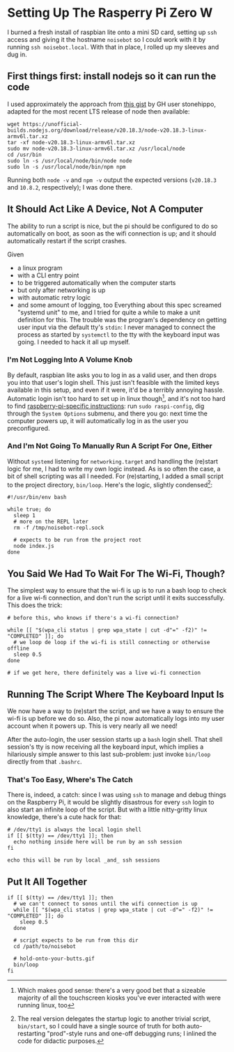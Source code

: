 # Setting Up The Rasperry Pi Zero W
I burned a fresh install of raspbian lite onto a mini SD card, setting up `ssh` access and giving it the hostname `noisebot` so I could work with it by running `ssh noisebot.local`. With that in place, I rolled up my sleeves and dug in.

## First things first: install nodejs so it can run the code
I used approximately the approach from [this gist](https://gist.github.com/stonehippo/f4ef8446226101e8bed3e07a58ea512a) by GH user stonehippo, adapted for the most recent LTS release of node then available:
```shell
wget https://unofficial-builds.nodejs.org/download/release/v20.18.3/node-v20.18.3-linux-armv6l.tar.xz
tar -xf node-v20.18.3-linux-armv6l.tar.xz
sudo mv node-v20.18.3-linux-armv6l.tar.xz /usr/local/node
cd /usr/bin
sudo ln -s /usr/local/node/bin/node node
sudo ln -s /usr/local/node/bin/npm npm
```

Running both `node -v` and `npm -v` output the expected versions (`v20.18.3` and `10.8.2`, respectively); I was done there.

## It Should Act Like A Device, Not A Computer
The ability to run a script is nice, but the pi should be configured to do so automatically on boot, as soon as the wifi connection is up; and it should automatically restart if the script crashes.

Given
- a linux program
- with a CLI entry point
- to be triggered automatically when the computer starts
- but only after networking is up
- with automatic retry logic
- and some amount of logging, too
Everything about this spec screamed "systemd unit" to me, and I tried for quite a while to make a unit definition for this. The trouble was the program's dependency on getting user input via the default tty's `stdin`: I never managed to connect the process as started by `systemctl` to the tty with the keyboard input was going. I needed to hack it all up myself.

### I'm Not Logging Into A Volume Knob
By default, raspbian lite asks you to log in as a valid user, and then drops you into that user's login shell. This just isn't feasible with the limited keys available in this setup, and even if it were, it'd be a terribly annoying hassle. Automatic login isn't too hard to set up in linux though[^2], and it's not too hard to find [raspberry-pi-specific instructions](https://raspberrypi.stackexchange.com/a/76275): run `sudo raspi-config`, dig through the `System Options` submenu, and there you go: next time the computer powers up, it will automatically log in as the user you preconfigured.

[^2]: Which makes good sense: there's a very good bet that a sizeable majority of all the touchscreen kiosks you've ever interacted with were running linux, too

### And I'm Not Going To Manually Run A Script For One, Either
Without `systemd` listening for `networking.target` and handling the (re)start logic for me, I had to write my own logic instead. As is so often the case, a bit of shell scripting was all I needed. For (re)starting, I added a small script to the project directory, `bin/loop`. Here's the logic, slightly condensed[^1]: 
```shell
#!/usr/bin/env bash

while true; do
  sleep 1
  # more on the REPL later
  rm -f /tmp/noisebot-repl.sock

  # expects to be run from the project root
  node index.js
done
```

[^1]: The real version delegates the startup logic to another trivial script, `bin/start`, so I could have a single source of truth for both auto-restarting "prod"-style runs and one-off debugging runs; I inlined the code for didactic purposes.

## You Said We Had To Wait For The Wi-Fi, Though?
The simplest way to ensure that the wi-fi is up is to run a bash loop to check for a live wi-fi connection, and don't run the script until it exits successfully. This does the trick:
```shell
# before this, who knows if there's a wi-fi connection?

while [[ "$(wpa_cli status | grep wpa_state | cut -d"=" -f2)" != "COMPLETED" ]]; do
  # we loop de loop if the wi-fi is still connecting or otherwise offline
  sleep 0.5
done

# if we get here, there definitely was a live wi-fi connection
```

## Running The Script Where The Keyboard Input Is
We now have a way to (re)start the script, and we have a way to ensure the wi-fi is up before we do so. Also, the pi now automatically logs into my user account when it powers up. This is very nearly all we need!

After the auto-login, the user session starts up a `bash` login shell. That shell session's tty is now receiving all the keyboard input, which implies a hilariously simple answer to this last sub-problem: just invoke `bin/loop` directly from that `.bashrc`. 

### That's Too Easy, Where's The Catch
There is, indeed, a catch: since I was using `ssh` to manage and debug things on the Raspberry Pi, it would be slightly disastrous for every `ssh` login to also start an infinite loop of the script. But with a little nitty-gritty linux knowledge, there's a cute hack for that:
```shell
# /dev/tty1 is always the local login shell
if [[ $(tty) == /dev/tty1 ]]; then
  echo nothing inside here will be run by an ssh session
fi

echo this will be run by local _and_ ssh sessions
```

## Put It All Together

```shell
if [[ $(tty) == /dev/tty1 ]]; then
  # we can't connect to sonos until the wifi connection is up
  while [[ "$(wpa_cli status | grep wpa_state | cut -d"=" -f2)" != "COMPLETED" ]]; do
    sleep 0.5
  done

  # script expects to be run from this dir
  cd /path/to/noisebot

  # hold-onto-your-butts.gif
  bin/loop
fi
```

